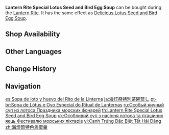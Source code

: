 {{Food Infobox
|id              = 108217
|description     = Traditional cuisine made to celebrate Lantern Rite. The clear, gold colors of the egg custard have been embellished with several lotus roots. Regardless of whether it is breakfast or a post-meal snack, its superior nutritional value can greatly nourish the body.
|type            = Adventurer's Dishes
|base            = Lotus Seed and Bird Egg Soup
|effectType      = Stamina Reduction
|effect          = Decreases all party members' sprinting [[Stamina]] consumption by '''25'''% for 900s.
|eff_att1        = Stamina
|eff_att2        = Sprinting Stamina
|quality         = 2
|event           = Lantern Rite
|region          = Liyue
|source1         = {{Sold By|Lantern Rite Special Lotus Seed and Bird Egg Soup}}
}}
'''Lantern Rite Special Lotus Seed and Bird Egg Soup''' can be bought during the [[Lantern Rite]]. It has the same effect as [[Delicious Lotus Seed and Bird Egg Soup]].

==Shop Availability==
{{Shop Availability}}

==Other Languages==
{{Other Languages
|en      = Lantern Rite Special Lotus Seed and Bird Egg Soup
|zhs     = 海灯节特色禽蛋羹
|zhs_rm  = Hǎidēng-jié Tèsè Qín Dàn Gēng
|zht     = 海燈節特色禽蛋羹
|zht_rm  = Hǎidēng-jié Tèsè Qín Dàn Gēng
|zh_tl   = Lantern Rite Special Lotus Seed and Bird Egg Soup
|ja      = 海灯祭特別茶碗蒸し
|ja_rm   = Kaitou-sai Tokubetsu Chawanmushi
|ja_tl   = Lantern Rite Special Chawanmushi
|ko      = 해등절 특별 계란찜
|ko_tl   = Sea of Lights Festival Special Steamed Egg
|es      = Sopa de loto y huevo del Rito de la Linterna
|es_tl   = Lotus and Egg Soup of the Lantern Rite
|fr      = Œufs et graines de lotus à la vapeur façon Festival des lanternes
|fr_tl   = Lantern-Festival-Style Steamed Lotus Seeds and Eggs
|ru      = Особый яичный суп из лотоса Праздника морских фонарей
|ru_tl   = {{Lex|Lantern Rite|ru}} Special Lotus and Egg Soup
|th      = Lantern Rite Special Lotus Seed and Bird Egg Soup
|vi      = Canh Trứng Đặc Biệt Tết Hải Đăng
|vi_tl   = 
|de      = Gedämpftes Ei mit Lotossamen fürs Laternenritual
|de_tl   = Steamed Egg With Lotus Seeds for the Lantern Rite
|id      = Lantern Rite Special Lotus Seed and Bird Egg Soup
|pt      = Sopa de Lótus e Ovo Especial do Ritual de Lanternas
|pt_tl   = 
|tr      = Fener Şenliği Özel Nilüfer Tohumlu Yumurta Çorbası
|tr_tl   = The Lantern Festival's Special Egg Soup with Lotus Seeds
|it      = Zuppa di semi di loto e uova d'uccello speciale del Festival delle lanterne
|it_tl   = Special Lotus Seed and Bird Egg Soup of the Lantern Festival
}}

==Change History==
{{Change History|1.3}}

==Navigation==
{{Food Navbox|type=Event-Exclusive Dishes}}

[[es:Sopa de loto y huevo del Rito de la Linterna]]
[[ja:海灯祭特別茶碗蒸し]]
[[pt-br:Sopa de Lótus e Ovo Especial do Ritual de Lanternas]]
[[ru:Особый яичный суп из лотоса Праздника морских фонарей]]
[[th:Lantern Rite Special Lotus Seed and Bird Egg Soup]]
[[uk:Особливий суп з насіння лотоса та пташиних яєць Фестивалю морських ліхтарів]]
[[vi:Canh Trứng Đặc Biệt Tết Hải Đăng]]
[[zh:海燈節特色禽蛋羹]]